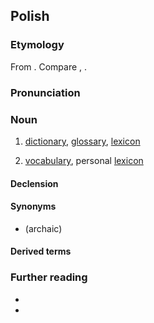 ==Polish==
{{wp|lang=pl}}

===Etymology===
From {{af|pl|słowo|-nik}}. Compare {{cog|cs|slovník}}, {{cog|sk|slovník}}.

===Pronunciation===
{{pl-p|a=pl-słownik.ogg}}

===Noun===
{{pl-noun|m-in|dim=słowniczek}}

# [[dictionary]], [[glossary]], [[lexicon]]
#: {{ux|pl|Przy użyciu '''słownika''' sprawdzam definicję słów, których nie znam.|I use the '''dictionary''' to look up definitions of words I don't know.}}
# [[vocabulary]], personal [[lexicon]]
#: {{syn|pl|słownictwo|[[zasób]] [[słowny]]}}

====Declension====
{{pl-decl-noun
|słownik|słowniki
|słownika|słowników
|słownikowi|słownikom
|słownik|słowniki
|słownikiem|słownikami
|słowniku|słownikach
|słowniku|słowniki
}}

====Synonyms====
* {{l|pl|dykcjonarz}} (archaic)

====Derived terms====
{{col3|pl|słownikowy}}

===Further reading===
* {{R:pl:WSJP}}
* {{R:pl:PWN}}

{{C|pl|Reference works}}